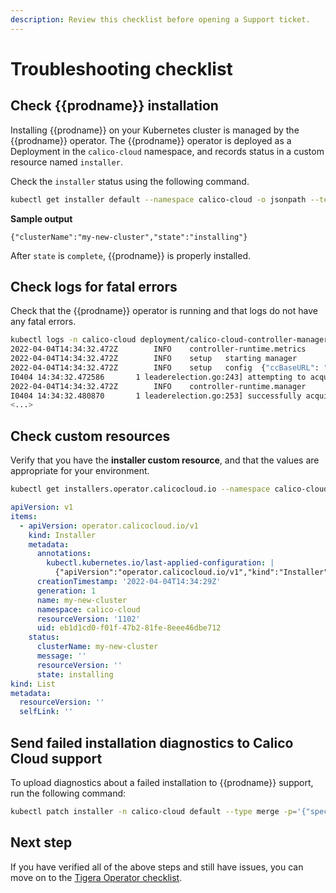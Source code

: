 ```yaml
---
description: Review this checklist before opening a Support ticket.
---
```


# Troubleshooting checklist

## Check {{prodname}} installation

Installing {{prodname}} on your Kubernetes cluster is managed by the {{prodname}} operator. The {{prodname}} operator is deployed as a Deployment in the `calico-cloud` namespace, and records status in a custom resource named `installer`.

Check the `installer` status using the following command.

```bash
kubectl get installer default --namespace calico-cloud -o jsonpath --template '{.status}'
```

**Sample output**

```
{"clusterName":"my-new-cluster","state":"installing"}
```

After `state` is `complete`, {{prodname}} is properly installed.

## Check logs for fatal errors

Check that the {{prodname}} operator is running and that logs do not have any fatal errors.

```bash
kubectl logs -n calico-cloud deployment/calico-cloud-controller-manager
2022-04-04T14:34:32.472Z        INFO    controller-runtime.metrics      metrics server is starting to listen    {"addr": "127.0.0.1:8080"}
2022-04-04T14:34:32.472Z        INFO    setup   starting manager
2022-04-04T14:34:32.472Z        INFO    setup   config  {"ccBaseURL": "https://www.dev.calicocloud.io/api", "debug": false, "leader-elect": true}
I0404 14:34:32.472586       1 leaderelection.go:243] attempting to acquire leader lease calico-cloud/c2ad41ce.calicocloud.io...
2022-04-04T14:34:32.472Z        INFO    controller-runtime.manager      starting metrics server {"path": "/metrics"}
I0404 14:34:32.480870       1 leaderelection.go:253] successfully acquired lease calico-cloud/c2ad41ce.calicocloud.io
<...>
```

## Check custom resources

Verify that you have the **installer custom resource**, and that the values are appropriate for your environment.

```bash
kubectl get installers.operator.calicocloud.io --namespace calico-cloud -o yaml
```

```yaml
apiVersion: v1
items:
  - apiVersion: operator.calicocloud.io/v1
    kind: Installer
    metadata:
      annotations:
        kubectl.kubernetes.io/last-applied-configuration: |
          {"apiVersion":"operator.calicocloud.io/v1","kind":"Installer","metadata":{"annotations":{},"name":"my-new-cluster","namespace":"calico-cloud"}}
      creationTimestamp: '2022-04-04T14:34:29Z'
      generation: 1
      name: my-new-cluster
      namespace: calico-cloud
      resourceVersion: '1102'
      uid: eb1d1cd0-f01f-47b2-81fe-8eee46dbe712
    status:
      clusterName: my-new-cluster
      message: ''
      resourceVersion: ''
      state: installing
kind: List
metadata:
  resourceVersion: ''
  selfLink: ''
```

## Send failed installation diagnostics to Calico Cloud support

To upload diagnostics about a failed installation to {{prodname}} support, run the following command:

```bash
kubectl patch installer -n calico-cloud default --type merge -p='{"spec":{"uploadDiags":true}}'
```

## Next step

If you have verified all of the above steps and still have issues, you can move on to the [Tigera Operator checklist](operator-checklist.mdx).
